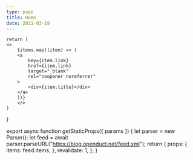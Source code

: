 ```yaml
---
type: page
title: Home
date: 2021-03-19
---
```



    return (
    <>
        {items.map((item) => (
        <a
            key={item.link}
            href={item.link}
            target="_blank"
            rel="noopener noreferrer"
        >
            <div>{item.title}</div>
        </a>
        ))}
        </>
    )
}

export async function getStaticProps({ params }) {
    let parser = new Parser();
    let feed = await parser.parseURL("https://blog.openduct.net/feed.xml");
    return {
        props: {
        items: feed.items,
        },
        revalidate: 1,
    };
}
